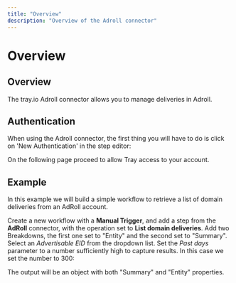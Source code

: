 ```yaml
---
title: "Overview"
description: "Overview of the Adroll connector"
---
```


# Overview

## Overview

The tray.io Adroll connector allows you to manage deliveries in Adroll.

## Authentication

When using the Adroll connector, the first thing you will have to do is click on 'New Authentication' in the step editor:

On the following page proceed to allow Tray access to your account.

## Example

In this example we will build a simple workflow to retrieve a list of domain deliveries from an AdRoll account.

Create a new workflow with a **Manual Trigger**, and add a step from the **AdRoll** connector, with the operation set to **List domain deliveries**. Add two Breakdowns, the first one set to "Entity" and the second set to "Summary". Select an *Advertisable EID* from the dropdown list. Set the *Past days* parameter to a number sufficiently high to capture results. In this case we set the number to 300:

The output will be an object with both "Summary" and "Entity" properties.

